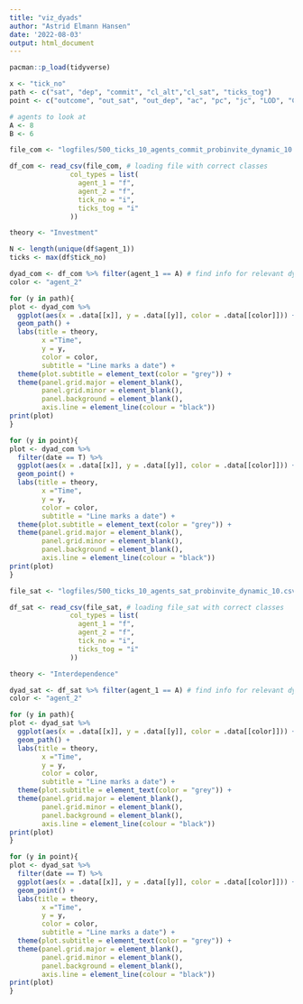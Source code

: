 ```yaml
---
title: "viz_dyads"
author: "Astrid Elmann Hansen"
date: '2022-08-03'
output: html_document
---
```


```r
pacman::p_load(tidyverse)
```

```r
x <- "tick_no"
path <- c("sat", "dep", "commit", "cl_alt","cl_sat", "ticks_tog")  
point <- c("outcome", "out_sat", "out_dep", "ac", "pc", "jc", "LOD", "COI", "BOD", "MOD")
```


```r
# agents to look at
A <- 8
B <- 6
```


```r
file_com <- "logfiles/500_ticks_10_agents_commit_probinvite_dynamic_10.csv"

df_com <- read_csv(file_com, # loading file with correct classes
               col_types = list(
                 agent_1 = "f",
                 agent_2 = "f",
                 tick_no = "i",
                 ticks_tog = "i"
               ))

theory <- "Investment"
```


```r
N <- length(unique(df$agent_1))
ticks <- max(df$tick_no)
```


```r
dyad_com <- df_com %>% filter(agent_1 == A) # find info for relevant dyad
color <- "agent_2"

for (y in path){
plot <- dyad_com %>%
  ggplot(aes(x = .data[[x]], y = .data[[y]], color = .data[[color]])) +
  geom_path() +
  labs(title = theory,
        x ="Time", 
        y = y,
        color = color,
        subtitle = "Line marks a date") +
  theme(plot.subtitle = element_text(color = "grey")) +
  theme(panel.grid.major = element_blank(), 
        panel.grid.minor = element_blank(),
        panel.background = element_blank(), 
        axis.line = element_line(colour = "black"))
print(plot)
}

for (y in point){
plot <- dyad_com %>%
  filter(date == T) %>% 
  ggplot(aes(x = .data[[x]], y = .data[[y]], color = .data[[color]])) +
  geom_point() +
  labs(title = theory,
        x ="Time", 
        y = y,
        color = color,
        subtitle = "Line marks a date") +
  theme(plot.subtitle = element_text(color = "grey")) +
  theme(panel.grid.major = element_blank(), 
        panel.grid.minor = element_blank(),
        panel.background = element_blank(), 
        axis.line = element_line(colour = "black"))
print(plot)
}
```


##############################################################################################################################################################################################################################################################################################################################################################################################################################################################################################################################################################################################################################################################################################################################################################################################################################################################################################################################################################################################################################################################################################################


```r
file_sat <- "logfiles/500_ticks_10_agents_sat_probinvite_dynamic_10.csv"

df_sat <- read_csv(file_sat, # loading file_sat with correct classes
               col_types = list(
                 agent_1 = "f",
                 agent_2 = "f",
                 tick_no = "i",
                 ticks_tog = "i"
               ))

theory <- "Interdependence"
```


```r
dyad_sat <- df_sat %>% filter(agent_1 == A) # find info for relevant dyad
color <- "agent_2"

for (y in path){
plot <- dyad_sat %>%
  ggplot(aes(x = .data[[x]], y = .data[[y]], color = .data[[color]])) +
  geom_path() +
  labs(title = theory,
        x ="Time", 
        y = y,
        color = color,
        subtitle = "Line marks a date") +
  theme(plot.subtitle = element_text(color = "grey")) +
  theme(panel.grid.major = element_blank(), 
        panel.grid.minor = element_blank(),
        panel.background = element_blank(), 
        axis.line = element_line(colour = "black"))
print(plot)
}

for (y in point){
plot <- dyad_sat %>%
  filter(date == T) %>% 
  ggplot(aes(x = .data[[x]], y = .data[[y]], color = .data[[color]])) +
  geom_point() +
  labs(title = theory,
        x ="Time", 
        y = y,
        color = color,
        subtitle = "Line marks a date") +
  theme(plot.subtitle = element_text(color = "grey")) +
  theme(panel.grid.major = element_blank(), 
        panel.grid.minor = element_blank(),
        panel.background = element_blank(), 
        axis.line = element_line(colour = "black"))
print(plot)
}
```
